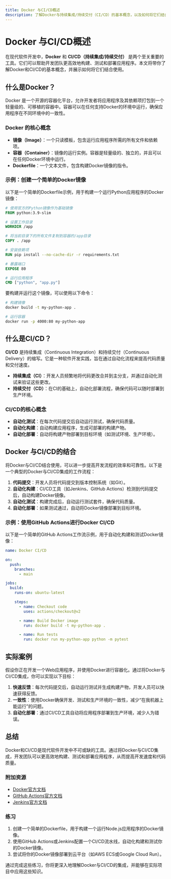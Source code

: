 ```yaml
---
title: Docker 与CI/CD概述
description: 了解Docker与持续集成/持续交付（CI/CD）的基本概念，以及如何将它们结合使用以优化开发流程。
---
```


# Docker 与CI/CD概述

在现代软件开发中，**Docker** 和 **CI/CD（持续集成/持续交付）** 是两个至关重要的工具。它们可以帮助开发团队更高效地构建、测试和部署应用程序。本文将带你了解Docker和CI/CD的基本概念，并展示如何将它们结合使用。

## 什么是Docker？

Docker 是一个开源的容器化平台，允许开发者将应用程序及其依赖项打包到一个轻量级的、可移植的容器中。容器可以在任何支持Docker的环境中运行，确保应用程序在不同环境中的一致性。

### Docker 的核心概念

- **镜像（Image）**：一个只读模板，包含运行应用程序所需的所有文件和依赖项。
- **容器（Container）**：镜像的运行实例。容器是轻量级的、独立的，并且可以在任何Docker环境中运行。
- **Dockerfile**：一个文本文件，包含构建Docker镜像的指令。

### 示例：创建一个简单的Docker镜像

以下是一个简单的Dockerfile示例，用于构建一个运行Python应用程序的Docker镜像：

```dockerfile
# 使用官方的Python镜像作为基础镜像
FROM python:3.9-slim

# 设置工作目录
WORKDIR /app

# 将当前目录下的所有文件复制到容器的/app目录
COPY . /app

# 安装依赖项
RUN pip install --no-cache-dir -r requirements.txt

# 暴露端口
EXPOSE 80

# 运行应用程序
CMD ["python", "app.py"]
```

要构建并运行这个镜像，可以使用以下命令：

```bash
# 构建镜像
docker build -t my-python-app .

# 运行容器
docker run -p 4000:80 my-python-app
```

## 什么是CI/CD？

**CI/CD** 是持续集成（Continuous Integration）和持续交付（Continuous Delivery）的缩写。它是一种软件开发实践，旨在通过自动化流程来提高代码质量和交付速度。

- **持续集成（CI）**：开发人员频繁地将代码更改合并到主分支，并通过自动化测试来验证这些更改。
- **持续交付（CD）**：在CI的基础上，自动化部署流程，确保代码可以随时部署到生产环境。

### CI/CD的核心概念

- **自动化测试**：在每次代码提交后自动运行测试，确保代码质量。
- **自动化构建**：自动构建应用程序，生成可部署的构建产物。
- **自动化部署**：自动将构建产物部署到目标环境（如测试环境、生产环境）。

## Docker 与CI/CD的结合

将Docker与CI/CD结合使用，可以进一步提高开发流程的效率和可靠性。以下是一个典型的Docker与CI/CD集成的工作流程：

1. **代码提交**：开发人员将代码提交到版本控制系统（如Git）。
2. **自动化构建**：CI/CD工具（如Jenkins、GitHub Actions）检测到代码提交后，自动构建Docker镜像。
3. **自动化测试**：构建完成后，自动运行测试套件，确保代码质量。
4. **自动化部署**：如果测试通过，自动将Docker镜像部署到目标环境。

### 示例：使用GitHub Actions进行Docker CI/CD

以下是一个简单的GitHub Actions工作流示例，用于自动化构建和测试Docker镜像：

```yaml
name: Docker CI/CD

on:
  push:
    branches:
      - main

jobs:
  build:
    runs-on: ubuntu-latest

    steps:
      - name: Checkout code
        uses: actions/checkout@v2

      - name: Build Docker image
        run: docker build -t my-python-app .

      - name: Run tests
        run: docker run my-python-app python -m pytest
```

## 实际案例

假设你正在开发一个Web应用程序，并使用Docker进行容器化。通过将Docker与CI/CD集成，你可以实现以下目标：

1. **快速反馈**：每次代码提交后，自动运行测试并生成构建产物，开发人员可以快速获得反馈。
2. **一致性**：使用Docker确保开发、测试和生产环境的一致性，减少“在我机器上能运行”的问题。
3. **自动化部署**：通过CI/CD工具自动将应用程序部署到生产环境，减少人为错误。

## 总结

Docker和CI/CD是现代软件开发中不可或缺的工具。通过将Docker与CI/CD集成，开发团队可以更高效地构建、测试和部署应用程序，从而提高开发速度和代码质量。

### 附加资源

- [Docker官方文档](https://docs.docker.com/)
- [GitHub Actions官方文档](https://docs.github.com/en/actions)
- [Jenkins官方文档](https://www.jenkins.io/doc/)

### 练习

1. 创建一个简单的Dockerfile，用于构建一个运行Node.js应用程序的Docker镜像。
2. 使用GitHub Actions或Jenkins配置一个CI/CD流水线，自动化构建和测试你的Docker镜像。
3. 尝试将你的Docker镜像部署到云平台（如AWS ECS或Google Cloud Run）。

通过完成这些练习，你将更深入地理解Docker与CI/CD的集成，并能够在实际项目中应用这些知识。